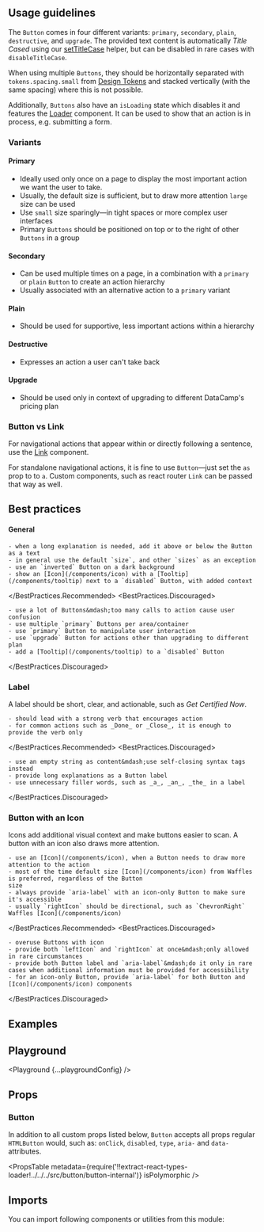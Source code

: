 


<Layout title="Button" description="A button triggers an event or action. It lets users know what will happen next. Use actionable copy, don’t be vague.">

## Usage guidelines

The `Button` comes in four different variants: `primary`, `secondary`, `plain`, `destructive`, and `upgrade`. The provided text content is automatically _Title Cased_ using our [setTitleCase](/helpers/#settitlecase) helper, but can be disabled in rare cases with `disableTitleCase`.

When using multiple `Buttons`, they should be horizontally separated with `tokens.spacing.small` from [Design Tokens](/foundation/design-tokens) and stacked vertically (with the same spacing) where this is not possible.

Additionally, `Buttons` also have an `isLoading` state which disables it and features the [Loader](/components/loader) component. It can be used to show that an action is in process, e.g. submitting a form.

### Variants

#### Primary

- Ideally used only once on a page to display the most important action we want the user to take.
- Usually, the default size is sufficient, but to draw more attention `large` size can be used
- Use `small` size sparingly—in tight spaces or more complex user interfaces
- Primary `Buttons` should be positioned on top or to the right of other `Buttons` in a group

#### Secondary

- Can be used multiple times on a page, in a combination with a `primary` or `plain` `Button` to create an action hierarchy
- Usually associated with an alternative action to a `primary` variant

#### Plain

- Should be used for supportive, less important actions within a hierarchy

#### Destructive

- Expresses an action a user can't take back

#### Upgrade

- Should be used only in context of upgrading to different DataCamp's pricing plan

### Button vs Link

For navigational actions that appear within or directly following a sentence, use the [Link](/components/link) component.

For standalone navigational actions, it is fine to use `Button`&mdash;just set the `as` prop to to `a`. Custom components, such as react router `Link` can be passed that way as well.

## Best practices

#### General

<BestPractices>
  <BestPractices.Recommended>

    - when a long explanation is needed, add it above or below the Button as a text
    - in general use the default `size`, and other `sizes` as an exception
    - use an `inverted` Button on a dark background
    - show an [Icon](/components/icon) with a [Tooltip](/components/tooltip) next to a `disabled` Button, with added context

  </BestPractices.Recommended>
  <BestPractices.Discouraged>

    - use a lot of Buttons&mdash;too many calls to action cause user confusion
    - use multiple `primary` Buttons per area/container
    - use `primary` Button to manipulate user interaction
    - use `upgrade` Button for actions other than upgrading to different plan
    - add a [Tooltip](/components/tooltip) to a `disabled` Button

  </BestPractices.Discouraged>
</BestPractices>

### Label

A label should be short, clear, and actionable, such as _Get Certified Now_.

<BestPractices>
  <BestPractices.Recommended>

    - should lead with a strong verb that encourages action
    - for common actions such as _Done_ or _Close_, it is enough to provide the verb only

  </BestPractices.Recommended>
  <BestPractices.Discouraged>

    - use an empty string as content&mdash;use self-closing syntax tags instead
    - provide long explanations as a Button label
    - use unnecessary filler words, such as _a_, _an_, _the_ in a label

  </BestPractices.Discouraged>
</BestPractices>

### Button with an Icon

Icons add additional visual context and make buttons easier to scan. A button with an icon also draws more attention.

<BestPractices>
  <BestPractices.Recommended>

    - use an [Icon](/components/icon), when a Button needs to draw more attention to the action
    - most of the time default size [Icon](/components/icon) from Waffles is preferred, regardless of the Button
    size
    - always provide `aria-label` with an icon-only Button to make sure it's accessible
    - usually `rightIcon` should be directional, such as `ChevronRight` Waffles [Icon](/components/icon)

  </BestPractices.Recommended>
  <BestPractices.Discouraged>

    - overuse Buttons with icon
    - provide both `leftIcon` and `rightIcon` at once&mdash;only allowed in rare circumstances
    - provide both Button label and `aria-label`&mdash;do it only in rare cases when additional information must be provided for accessibility
    - for an icon-only Button, provide `aria-label` for both Button and [Icon](/components/icon) components

  </BestPractices.Discouraged>
</BestPractices>

## Examples

<Example title="Basic usage" path="button/basic-usage">
  <BasicUsage />
</Example>

<Example title="Variants" path="button/variants">
  <Variants />
</Example>

<Example title="Sizes" path="button/sizes">
  <Sizes />
</Example>

<Example title="States" path="button/states">
  <States />
</Example>

<Example title="With icons" path="button/with-icons">
  <WithIcons />
</Example>

<Example title="Full width" path="button/full-width">
  <FullWidth />
</Example>

<Example title="As a Link" path="button/as-a-link">
  <AsALink />
</Example>

<Example title="Inverted" path="button/inverted" darkPreview>
  <Inverted />
</Example>

## Playground

<Playground {...playgroundConfig} />

## Props

### Button

In addition to all custom props listed below, `Button` accepts all props regular `HTMLButton` would, such as: `onClick`, `disabled`, `type`, `aria-` and `data-` attributes.

<PropsTable
  metadata={require('!!extract-react-types-loader!../../../src/button/button-internal')}
  isPolymorphic
/>

## Imports

You can import following components or utilities from this module:

<Imports module={ButtonExports} path="@datacamp/waffles/button" />

</Layout>
